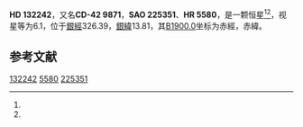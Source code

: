 {{Starbox begin
| name = HD 132242
}}
{{Starbox observe
| epoch = [[J2000.0|J2000.0]]
| constell = {{星座名待查}}<ref name=SIMBAD>{{cite web
 | url=http://simbad.u-strasbg.fr/simbad/sim-id?Ident=HR+5580
 | title =Pulsating variable Star
 | publisher=Centre de Données astronomiques de Strasbourg
 | work=SIMBAD
 | accessdate=2012-07-13}}</ref><ref name=DATA>{{cite web
 | url=http://vizier.u-strasbg.fr/viz-bin/VizieR-5?-out.add=.&-source=5050&-corr=PK=HR&-out.max=9999&HR=5580
 | title=VizieR Detailed Page
 | accessdate=2012-07-13
 | archive-date=2016-03-05
 | archive-url=https://web.archive.org/web/20160305031131/http://vizier.u-strasbg.fr/viz-bin/VizieR-5?-out.add=.&-source=5050&-corr=PK=HR&-out.max=9999&HR=5580
 }}</ref>
| 星官 = 
| ra = {{RA|14|59|27.1}}<ref name=SIMBAD /><ref name=DATA />
| dec = {{DEC|-43|9|36}}<ref name=SIMBAD /><ref name=DATA />
| appmag_v = 6.1<ref name=SIMBAD /><ref name=DATA />
}}
{{Starbox character
| class = F5III<ref name=SIMBAD /><ref name=DATA />
| b-v = 0.6<ref name=SIMBAD /><ref name=DATA />
| u-b = 0.3<ref name=SIMBAD /><ref name=DATA />
| r-i = 0.32C<ref name=SIMBAD /><ref name=DATA />
| variable = 
}}
{{Starbox astrometry
| radial_v = 0.3
| prop_mo_ra = -10
| parallax = 
| p_error = 
}}
{{Starbox catalog
| names =CD-42 9871，[[SAO星表|SAO]] 225351，[[HD星表|HD]] 132242，[[HR星表|HR]] 5580}}
{{Starbox reference |Simbad=HR+5580}}
{{Starbox end}}

'''HD 132242'''，又名'''CD-42 9871'''，'''SAO 225351'''、'''HR 5580'''，是一颗恒星<ref name=SIMBAD /><ref name=DATA />，视星等为6.1，位于[[銀道座標系|銀經]]326.39，[[銀道座標系|銀緯]]13.81，其[[B1900.0|B1900.0]]坐标为赤經{{RA|14|52|53.4}}，赤緯{{DEC|-42|13.81|33}}。

== 参考文献 ==
{{reflist}}

{{star-stub}}

[[Category:HD和HDE天體|132242]]
[[Category:HR天體|5580]]
[[Category:SAO天體|225351]]